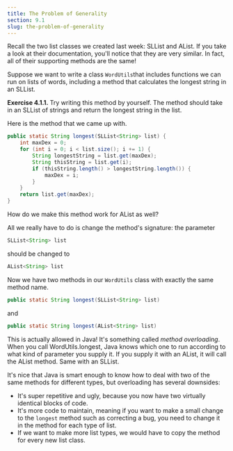 ```yaml
---
title: The Problem of Generality
section: 9.1
slug: the-problem-of-generality
---
```


Recall the two list classes we created last week: SLList and AList. If you take a look at their documentation, you'll notice that they are very similar. In fact, all of their supporting methods are the same!

Suppose we want to write a class `WordUtils`that includes functions we can run on lists of words, including a method that calculates the longest string in an SLList.

**Exercise 4.1.1.** Try writing this method by yourself. The method should take in an SLList of strings and return the longest string in the list.

Here is the method that we came up with.

```java
public static String longest(SLList<String> list) {
    int maxDex = 0;
    for (int i = 0; i < list.size(); i += 1) {
        String longestString = list.get(maxDex);
        String thisString = list.get(i);
        if (thisString.length() > longestString.length()) {
            maxDex = i;
        }
    }
    return list.get(maxDex);
}
```

How do we make this method work for AList as well?

All we really have to do is change the method's signature: the parameter

```java
SLList<String> list
```

should be changed to

```java
AList<String> list
```

Now we have two methods in our `WordUtils` class with exactly the same method name.

```java
public static String longest(SLList<String> list)
```

and

```java
public static String longest(AList<String> list)
```

This is actually allowed in Java! It's something called _method overloading_. When you call WordUtils.longest, Java knows which one to run according to what kind of parameter you supply it. If you supply it with an AList, it will call the AList method. Same with an SLList.

It's nice that Java is smart enough to know how to deal with two of the same methods for different types, but overloading has several downsides:

* It's super repetitive and ugly, because you now have two virtually identical blocks of code.
* It's more code to maintain, meaning if you want to make a small change to the `longest` method such as correcting a bug, you need to change it in the method for each type of list.
* If we want to make more list types, we would have to copy the method for every new list class.
